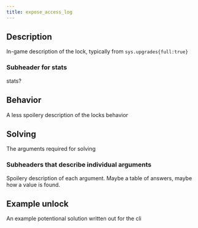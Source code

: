 ```yaml
---
title: expose_access_log
---
```


## Description

In-game description of the lock, typically from `sys.upgrades{full:true}`

### Subheader for stats

stats?

## Behavior

A less spoilery description of the locks behavior

## Solving

The arguments required for solving

### Subheaders that describe individual arguments

Spoilery description of each argument. Maybe a table of answers, maybe how a value is found.

## Example unlock

An example potentional solution written out for the cli
